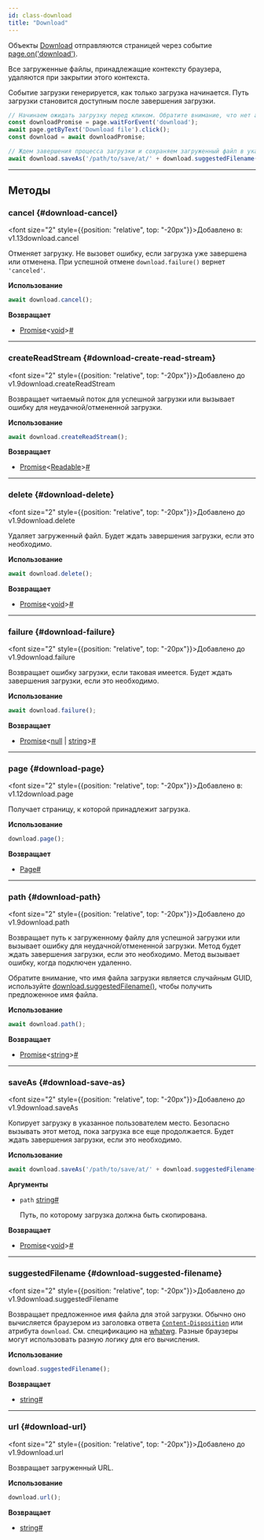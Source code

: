 ```yaml
---
id: class-download
title: "Download"
---
```


Объекты [Download] отправляются страницей через событие [page.on('download')](/api/class-page.mdx#page-event-download).

Все загруженные файлы, принадлежащие контексту браузера, удаляются при закрытии этого контекста.

Событие загрузки генерируется, как только загрузка начинается. Путь загрузки становится доступным после завершения загрузки.

```js
// Начинаем ожидать загрузку перед кликом. Обратите внимание, что нет await.
const downloadPromise = page.waitForEvent('download');
await page.getByText('Download file').click();
const download = await downloadPromise;

// Ждем завершения процесса загрузки и сохраняем загруженный файл в указанное место.
await download.saveAs('/path/to/save/at/' + download.suggestedFilename());
```

---

## Методы

### cancel {#download-cancel}

<font size="2" style={{position: "relative", top: "-20px"}}>Добавлено в: v1.13</font><x-search>download.cancel</x-search>

Отменяет загрузку. Не вызовет ошибку, если загрузка уже завершена или отменена. При успешной отмене `download.failure()` вернет `'canceled'`.

**Использование**

```js
await download.cancel();
```

**Возвращает**
- [Promise]&lt;[void]&gt;<a aria-hidden="true" tabIndex="-1" class="list-anchor-link" id="download-cancel-return"/><a href="#download-cancel-return" class="list-anchor">#</a>

---

### createReadStream {#download-create-read-stream}

<font size="2" style={{position: "relative", top: "-20px"}}>Добавлено до v1.9</font><x-search>download.createReadStream</x-search>

Возвращает читаемый поток для успешной загрузки или вызывает ошибку для неудачной/отмененной загрузки.

**Использование**

```js
await download.createReadStream();
```

**Возвращает**
- [Promise]&lt;[Readable]&gt;<a aria-hidden="true" tabIndex="-1" class="list-anchor-link" id="download-create-read-stream-return"/><a href="#download-create-read-stream-return" class="list-anchor">#</a>

---

### delete {#download-delete}

<font size="2" style={{position: "relative", top: "-20px"}}>Добавлено до v1.9</font><x-search>download.delete</x-search>

Удаляет загруженный файл. Будет ждать завершения загрузки, если это необходимо.

**Использование**

```js
await download.delete();
```

**Возвращает**
- [Promise]&lt;[void]&gt;<a aria-hidden="true" tabIndex="-1" class="list-anchor-link" id="download-delete-return"/><a href="#download-delete-return" class="list-anchor">#</a>

---

### failure {#download-failure}

<font size="2" style={{position: "relative", top: "-20px"}}>Добавлено до v1.9</font><x-search>download.failure</x-search>

Возвращает ошибку загрузки, если таковая имеется. Будет ждать завершения загрузки, если это необходимо.

**Использование**

```js
await download.failure();
```

**Возвращает**
- [Promise]&lt;[null] | [string]&gt;<a aria-hidden="true" tabIndex="-1" class="list-anchor-link" id="download-failure-return"/><a href="#download-failure-return" class="list-anchor">#</a>

---

### page {#download-page}

<font size="2" style={{position: "relative", top: "-20px"}}>Добавлено в: v1.12</font><x-search>download.page</x-search>

Получает страницу, к которой принадлежит загрузка.

**Использование**

```js
download.page();
```

**Возвращает**
- [Page]<a aria-hidden="true" tabIndex="-1" class="list-anchor-link" id="download-page-return"/><a href="#download-page-return" class="list-anchor">#</a>

---

### path {#download-path}

<font size="2" style={{position: "relative", top: "-20px"}}>Добавлено до v1.9</font><x-search>download.path</x-search>

Возвращает путь к загруженному файлу для успешной загрузки или вызывает ошибку для неудачной/отмененной загрузки. Метод будет ждать завершения загрузки, если это необходимо. Метод вызывает ошибку, когда подключен удаленно.

Обратите внимание, что имя файла загрузки является случайным GUID, используйте [download.suggestedFilename()](/api/class-download.mdx#download-suggested-filename), чтобы получить предложенное имя файла.

**Использование**

```js
await download.path();
```

**Возвращает**
- [Promise]&lt;[string]&gt;<a aria-hidden="true" tabIndex="-1" class="list-anchor-link" id="download-path-return"/><a href="#download-path-return" class="list-anchor">#</a>

---

### saveAs {#download-save-as}

<font size="2" style={{position: "relative", top: "-20px"}}>Добавлено до v1.9</font><x-search>download.saveAs</x-search>

Копирует загрузку в указанное пользователем место. Безопасно вызывать этот метод, пока загрузка все еще продолжается. Будет ждать завершения загрузки, если это необходимо.

**Использование**

```js
await download.saveAs('/path/to/save/at/' + download.suggestedFilename());
```

**Аргументы**
- `path` [string]<a aria-hidden="true" tabIndex="-1" class="list-anchor-link" id="download-save-as-option-path"/><a href="#download-save-as-option-path" class="list-anchor">#</a>
  
  Путь, по которому загрузка должна быть скопирована.

**Возвращает**
- [Promise]&lt;[void]&gt;<a aria-hidden="true" tabIndex="-1" class="list-anchor-link" id="download-save-as-return"/><a href="#download-save-as-return" class="list-anchor">#</a>

---

### suggestedFilename {#download-suggested-filename}

<font size="2" style={{position: "relative", top: "-20px"}}>Добавлено до v1.9</font><x-search>download.suggestedFilename</x-search>

Возвращает предложенное имя файла для этой загрузки. Обычно оно вычисляется браузером из заголовка ответа [`Content-Disposition`](https://developer.mozilla.org/en-US/docs/Web/HTTP/Headers/Content-Disposition) или атрибута `download`. См. спецификацию на [whatwg](https://html.spec.whatwg.org/#downloading-resources). Разные браузеры могут использовать разную логику для его вычисления.

**Использование**

```js
download.suggestedFilename();
```

**Возвращает**
- [string]<a aria-hidden="true" tabIndex="-1" class="list-anchor-link" id="download-suggested-filename-return"/><a href="#download-suggested-filename-return" class="list-anchor">#</a>

---

### url {#download-url}

<font size="2" style={{position: "relative", top: "-20px"}}>Добавлено до v1.9</font><x-search>download.url</x-search>

Возвращает загруженный URL.

**Использование**

```js
download.url();
```

**Возвращает**
- [string]<a aria-hidden="true" tabIndex="-1" class="list-anchor-link" id="download-url-return"/><a href="#download-url-return" class="list-anchor">#</a>

[Accessibility]: /api/class-accessibility.mdx "Accessibility"
[Android]: /api/class-android.mdx "Android"
[AndroidDevice]: /api/class-androiddevice.mdx "AndroidDevice"
[AndroidInput]: /api/class-androidinput.mdx "AndroidInput"
[AndroidSocket]: /api/class-androidsocket.mdx "AndroidSocket"
[AndroidWebView]: /api/class-androidwebview.mdx "AndroidWebView"
[APIRequest]: /api/class-apirequest.mdx "APIRequest"
[APIRequestContext]: /api/class-apirequestcontext.mdx "APIRequestContext"
[APIResponse]: /api/class-apiresponse.mdx "APIResponse"
[APIResponseAssertions]: /api/class-apiresponseassertions.mdx "APIResponseAssertions"
[Browser]: /api/class-browser.mdx "Browser"
[BrowserContext]: /api/class-browsercontext.mdx "BrowserContext"
[BrowserServer]: /api/class-browserserver.mdx "BrowserServer"
[BrowserType]: /api/class-browsertype.mdx "BrowserType"
[CDPSession]: /api/class-cdpsession.mdx "CDPSession"
[Clock]: /api/class-clock.mdx "Clock"
[ConsoleMessage]: /api/class-consolemessage.mdx "ConsoleMessage"
[Coverage]: /api/class-coverage.mdx "Coverage"
[Dialog]: /api/class-dialog.mdx "Dialog"
[Download]: /api/class-download.mdx "Download"
[Electron]: /api/class-electron.mdx "Electron"
[ElectronApplication]: /api/class-electronapplication.mdx "ElectronApplication"
[ElementHandle]: /api/class-elementhandle.mdx "ElementHandle"
[FileChooser]: /api/class-filechooser.mdx "FileChooser"
[Frame]: /api/class-frame.mdx "Frame"
[FrameLocator]: /api/class-framelocator.mdx "FrameLocator"
[GenericAssertions]: /api/class-genericassertions.mdx "GenericAssertions"
[JSHandle]: /api/class-jshandle.mdx "JSHandle"
[Keyboard]: /api/class-keyboard.mdx "Keyboard"
[Locator]: /api/class-locator.mdx "Locator"
[LocatorAssertions]: /api/class-locatorassertions.mdx "LocatorAssertions"
[Logger]: /api/class-logger.mdx "Logger"
[Mouse]: /api/class-mouse.mdx "Mouse"
[Page]: /api/class-page.mdx "Page"
[PageAssertions]: /api/class-pageassertions.mdx "PageAssertions"
[Playwright]: /api/class-playwright.mdx "Playwright"
[PlaywrightAssertions]: /api/class-playwrightassertions.mdx "PlaywrightAssertions"
[Request]: /api/class-request.mdx "Request"
[Response]: /api/class-response.mdx "Response"
[Route]: /api/class-route.mdx "Route"
[Selectors]: /api/class-selectors.mdx "Selectors"
[SnapshotAssertions]: /api/class-snapshotassertions.mdx "SnapshotAssertions"
[TimeoutError]: /api/class-timeouterror.mdx "TimeoutError"
[Touchscreen]: /api/class-touchscreen.mdx "Touchscreen"
[Tracing]: /api/class-tracing.mdx "Tracing"
[Video]: /api/class-video.mdx "Video"
[WebError]: /api/class-weberror.mdx "WebError"
[WebSocket]: /api/class-websocket.mdx "WebSocket"
[WebSocketRoute]: /api/class-websocketroute.mdx "WebSocketRoute"
[Worker]: /api/class-worker.mdx "Worker"
[Fixtures]: /api/class-fixtures.mdx "Fixtures"
[FullConfig]: /api/class-fullconfig.mdx "FullConfig"
[FullProject]: /api/class-fullproject.mdx "FullProject"
[Location]: /api/class-location.mdx "Location"
[Test]: /api/class-test.mdx "Test"
[TestConfig]: /api/class-testconfig.mdx "TestConfig"
[TestInfo]: /api/class-testinfo.mdx "TestInfo"
[TestInfoError]: /api/class-testinfoerror.mdx "TestInfoError"
[TestOptions]: /api/class-testoptions.mdx "TestOptions"
[TestProject]: /api/class-testproject.mdx "TestProject"
[TestStepInfo]: /api/class-teststepinfo.mdx "TestStepInfo"
[WorkerInfo]: /api/class-workerinfo.mdx "WorkerInfo"
[Reporter]: /api/class-reporter.mdx "Reporter"
[Suite]: /api/class-suite.mdx "Suite"
[TestCase]: /api/class-testcase.mdx "TestCase"
[TestError]: /api/class-testerror.mdx "TestError"
[TestResult]: /api/class-testresult.mdx "TestResult"
[TestStep]: /api/class-teststep.mdx "TestStep"
[Element]: https://developer.mozilla.org/en-US/docs/Web/API/element "Element"
[EvaluationArgument]: /evaluating.mdx#evaluation-argument "EvaluationArgument"
[Promise]: https://developer.mozilla.org/en-US/docs/Web/JavaScript/Reference/Global_Objects/Promise "Promise"
[iterator]: https://developer.mozilla.org/en-US/docs/Web/JavaScript/Reference/Iteration_protocols "Iterator"
[origin]: https://developer.mozilla.org/en-US/docs/Glossary/Origin "Origin"
[selector]: https://developer.mozilla.org/en-US/docs/Web/CSS/CSS_Selectors "selector"
[Serializable]: https://developer.mozilla.org/en-US/docs/Web/JavaScript/Reference/Global_Objects/JSON/stringify#Description "Serializable"
[UIEvent.detail]: https://developer.mozilla.org/en-US/docs/Web/API/UIEvent/detail "UIEvent.detail"
[UnixTime]: https://en.wikipedia.org/wiki/Unix_time "Unix Time"
[xpath]: https://developer.mozilla.org/en-US/docs/Web/XPath "xpath"

[Array]: https://developer.mozilla.org/en-US/docs/Web/JavaScript/Reference/Global_Objects/Array "Array"
[boolean]: https://developer.mozilla.org/en-US/docs/Web/JavaScript/Data_structures#Boolean_type "Boolean"
[Buffer]: https://nodejs.org/api/buffer.html#buffer_class_buffer "Buffer"
[ChildProcess]: https://nodejs.org/api/child_process.html "ChildProcess"
[Date]: https://developer.mozilla.org/en-US/docs/Web/JavaScript/Reference/Global_Objects/Date "Date"
[Error]: https://nodejs.org/api/errors.html#errors_class_error "Error"
[EventEmitter]: https://nodejs.org/api/events.html#events_class_eventemitter "EventEmitter"
[function]: https://developer.mozilla.org/en-US/docs/Web/JavaScript/Reference/Global_Objects/Function "Function"
[FormData]: https://developer.mozilla.org/en-US/docs/Web/API/FormData "FormData"
[Map]: https://developer.mozilla.org/en-US/docs/Web/JavaScript/Reference/Global_Objects/Map "Map"
[Metadata]: https://developer.mozilla.org/en-US/docs/Web/JavaScript/Reference/Global_Objects/Object "Object&lt;string, any&gt;"
[null]: https://developer.mozilla.org/en-US/docs/Web/JavaScript/Reference/Global_Objects/null "null"
[number]: https://developer.mozilla.org/en-US/docs/Web/JavaScript/Data_structures#Number_type "Number"
[Object]: https://developer.mozilla.org/en-US/docs/Web/JavaScript/Reference/Global_Objects/Object "Object"
[Promise]: https://developer.mozilla.org/en-US/docs/Web/JavaScript/Reference/Global_Objects/Promise "Promise"
[Readable]: https://nodejs.org/api/stream.html#stream_class_stream_readable "Readable"
[ReadStream]: https://nodejs.org/api/fs.html#class-fsreadstream "ReadStream"
[RegExp]: https://developer.mozilla.org/en-US/docs/Web/JavaScript/Reference/Global_Objects/RegExp "RegExp"
[string]: https://developer.mozilla.org/en-US/docs/Web/JavaScript/Data_structures#String_type "string"
[void]: https://developer.mozilla.org/en-US/docs/Web/JavaScript/Reference/Global_Objects/undefined "void"
[URL]: https://nodejs.org/api/url.html "URL"
[URLSearchParams]: https://developer.mozilla.org/en-US/docs/Web/API/URLSearchParams "URLSearchParams"

[все доступные теги изображений]: https://mcr.microsoft.com/en-us/product/playwright/about "все доступные теги изображений"
[Регистр артефактов Microsoft]: https://mcr.microsoft.com/en-us/product/playwright/about "Регистр артефактов Microsoft"
[Dockerfile.noble]: https://github.com/microsoft/playwright/blob/main/utils/docker/Dockerfile.noble "Dockerfile.noble"